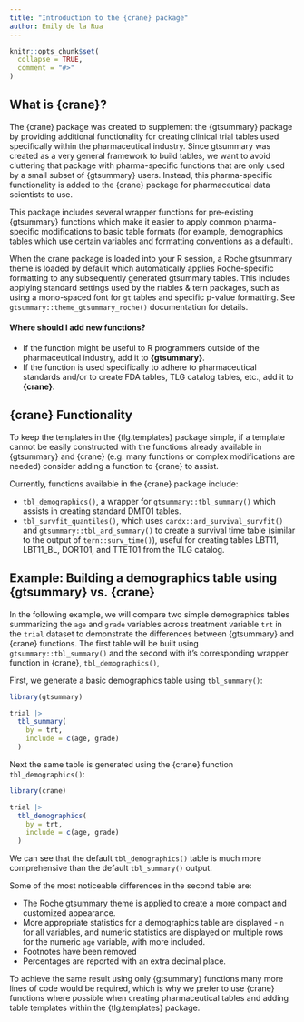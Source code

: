 ```yaml
---
title: "Introduction to the {crane} package"
author: Emily de la Rua
---
```


```r
knitr::opts_chunk$set(
  collapse = TRUE,
  comment = "#>"
)
```

## What is {crane}?

The {crane} package was created to supplement the {gtsummary} package by providing additional functionality for creating clinical trial tables used specifically within the pharmaceutical industry. Since gtsummary was created as a very general framework to build tables, we want to avoid cluttering that package with pharma-specific functions that are only used by a small subset of {gtsummary} users. Instead, this pharma-specific functionality is added to the {crane} package for pharmaceutical data scientists to use. 

This package includes several wrapper functions for pre-existing {gtsummary} functions which make it easier to apply common pharma-specific modifications to basic table formats (for example, demographics tables which use certain variables and formatting conventions as a default). 

When the crane package is loaded into your R session, a Roche gtsummary theme is loaded by default which automatically applies Roche-specific formatting to any subsequently generated gtsummary tables. This includes applying standard settings used by the rtables & tern packages, such as using a mono-spaced font for `gt` tables and specific p-value formatting. See `gtsummary::theme_gtsummary_roche()` documentation for details.

#### Where should I add new functions?

- If the function might be useful to R programmers outside of the pharmaceutical industry, add it to **{gtsummary}**.
- If the function is used specifically to adhere to pharmaceutical standards and/or to create FDA tables, TLG catalog tables, etc., add it to **{crane}**.

## {crane} Functionality

To keep the templates in the {tlg.templates} package simple, if a template cannot be easily constructed with the functions already available in {gtsummary} and {crane} (e.g. many functions or complex modifications are needed) consider adding a function to {crane} to assist.

Currently, functions available in the {crane} package include:

- `tbl_demographics()`, a wrapper for `gtsummary::tbl_summary()` which assists in creating standard DMT01 tables.
- `tbl_survfit_quantiles()`, which uses `cardx::ard_survival_survfit()` and `gtsummary::tbl_ard_summary()` to create a survival time table (similar to the output of `tern::surv_time()`), useful for creating tables LBT11, LBT11_BL, DORT01, and TTET01 from the TLG catalog.

## Example: Building a demographics table using {gtsummary} vs. {crane}

In the following example, we will compare two simple demographics tables summarizing the `age` and `grade` variables across treatment variable `trt` in the `trial` dataset to demonstrate the differences between {gtsummary} and {crane} functions. The first table will be built using `gtsummary::tbl_summary()` and the second with it's corresponding wrapper function in {crane}, `tbl_demographics()`,

First, we generate a basic demographics table using `tbl_summary()`:

```r
library(gtsummary)

trial |>
  tbl_summary(
    by = trt, 
    include = c(age, grade)
  )
```

Next the same table is generated using the {crane} function `tbl_demographics()`:

```r
library(crane)

trial |>
  tbl_demographics(
    by = trt, 
    include = c(age, grade)
  )
```

We can see that the default `tbl_demographics()` table is much more comprehensive than the default `tbl_summary()` output. 

Some of the most noticeable differences in the second table are:

- The Roche gtsummary theme is applied to create a more compact and customized appearance. 
- More appropriate statistics for a demographics table are displayed - `n` for all variables, and numeric statistics are displayed on multiple rows for the numeric `age` variable, with more included. 
- Footnotes have been removed
- Percentages are reported with an extra decimal place. 

To achieve the same result using only {gtsummary} functions many more lines of code would be required, which is why we prefer to use {crane} functions where possible when creating pharmaceutical tables and adding table templates within the {tlg.templates} package.
